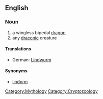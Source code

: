 ==English==
{{wikipedia}}
===Noun===
{{en-noun|lindworms}}
# a wingless bipedal [[dragon]]
# any [[draconic]] creature
====Translations====
*German: [[Lindwurm]] {{m}}
====Synonyms====
* [[lindorm]]
[[Category:Mythology]]
[[Category:Cryptozoology]]